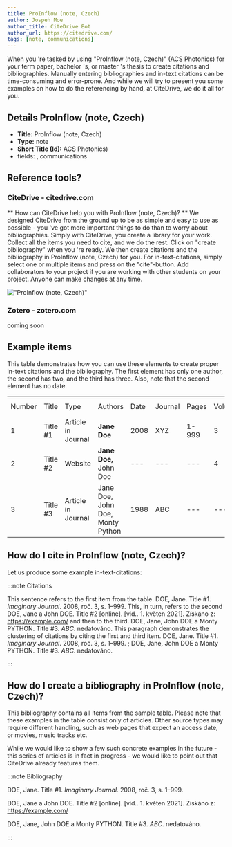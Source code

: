 ```yaml
---
title: ProInflow (note, Czech)
author: Jospeh Moe
author_title: CiteDrive Bot
author_url: https://citedrive.com/
tags: [note, communications]
---
```


When you 're tasked by using "ProInflow (note, Czech)" (ACS Photonics) for your term paper, bachelor 's, or master 's thesis to create citations and bibliographies.
Manually entering bibliographies and in-text citations can be time-consuming and error-prone. And while we will try to present you some examples on how to do the referencing by hand, at CiteDrive, we do it all for you.

## Details  ProInflow (note, Czech)
* **Title:** ProInflow (note, Czech)
* **Type:** note
* **Short Title (Id):** ACS Photonics)
* fields: , communications

## Reference tools?
### CiteDrive - citedrive.com
** How can CiteDrive help you with ProInflow (note, Czech)? **
We designed CiteDrive from the ground up to be as simple and easy to use as possible - you 've got more important things to do than to worry about bibliographies. Simply with CiteDrive, you create a library for your work. Collect all the items you need to cite, and we do the rest. Click on "create bibliography" when you 're ready. We then create citations and the bibliography in ProInflow (note, Czech) for you. For in-text-citations, simply select one or multiple items and press on the "cite"-button. Add collaborators to your project if you are working with other students on your project. Anyone can make changes at any time.


!["ProInflow (note, Czech)"](images/proinflow-note-czech.svg "Choose ProInflow (note, Czech) in the CiteDrive App")

### Zotero - zotero.com

coming soon

## Example items

This table demonstrates how you can use these elements to create proper in-text citations and the bibliography. The first element has only one author, the second has two, and the third has three. Also, note that the second element has no date.


<table>
  <tr>
   <td>Number
   </td>
   <td>Title
   </td>
   <td>Type
   </td>
   <td>Authors
   </td>
   <td>Date
   </td>
   <td>Journal
   </td>
   <td>Pages
   </td>
   <td>Volume
   </td>
   <td>Issue
   </td>
   <td>Access Date
   </td>
  </tr>
  <tr>
   <td>1
   </td>
   <td>Title #1
   </td>
   <td>Article in Journal
   </td>
   <td><strong>Jane Doe</strong>
   </td>
   <td>2008
   </td>
   <td>XYZ
   </td>
   <td>1-999
   </td>
   <td>3
   </td>
   <td>2
   </td>
   <td>--
   </td>
  </tr>
  <tr>
   <td>
2
   </td>
   <td>Title #2
   </td>
   <td>Website
   </td>
   <td><strong>Jane Doe, </strong>John Doe
   </td>
   <td>---
   </td>
   <td>---
   </td>
   <td>---
   </td>
   <td>4
   </td>
   <td>---
   </td>
   <td>2020-05-01
   </td>
  </tr>
  <tr>
   <td>3
   </td>
   <td>Title #3
   </td>
   <td>Article in Journal
   </td>
   <td>Jane Doe, John Doe, Monty Python
   </td>
   <td>1988
   </td>
   <td>ABC
   </td>
   <td>---
   </td>
   <td>---
   </td>
   <td>16
   </td>
   <td>---
   </td>
  </tr>
</table>



## How do I cite in  ProInflow (note, Czech)?

Let us produce some example in-text-citations:

:::note Citations


This sentence refers to the first item from the table. DOE, Jane. Title #1. <i>Imaginary Journal</i>. 2008, roč. 3, s. 1–999.  This, in turn, refers to the second DOE, Jane a John  DOE. Title #2 [online].  [vid.. 1. květen 2021]. Získáno z: https://example.com/
and then to the third.  DOE, Jane, John DOE a Monty PYTHON. Title #3. <i>ABC</i>. nedatováno. 
This paragraph demonstrates the clustering of citations by citing the first and third item. DOE, Jane. Title #1. <i>Imaginary Journal</i>. 2008, roč. 3, s. 1–999. ; DOE, Jane, John DOE a Monty PYTHON. Title #3. <i>ABC</i>. nedatováno. 

:::

## How do I create a bibliography in ProInflow (note, Czech)?

This bibliography contains all items from the sample table. Please note that these examples in the table consist only of articles. Other source types may require different handling, such as web pages that expect an access date, or movies, music tracks etc.

While we would like to show a few such concrete examples in the future - this series of articles is in fact in progress - we would like to point out that CiteDrive already features them.

:::note Bibliography

DOE, Jane. Title #1. <i>Imaginary Journal</i>. 2008, roč. 3, s. 1–999. 

DOE, Jane a John  DOE. Title #2 [online].  [vid.. 1. květen 2021]. Získáno z: https://example.com/

DOE, Jane, John DOE a Monty PYTHON. Title #3. <i>ABC</i>. nedatováno. 



:::


        